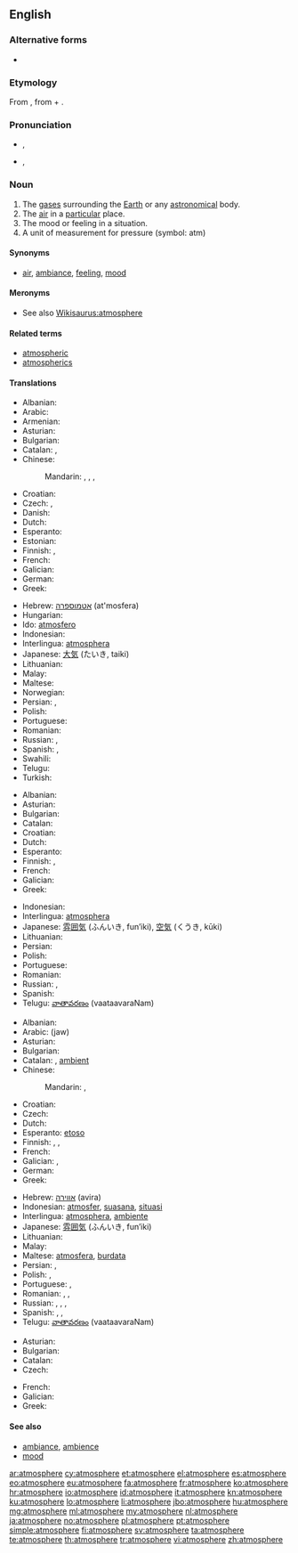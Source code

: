 {{wikipedia|dab=Atmosphere (disambiguation)|Atmosphere}}
{{also|atmosphère}}
==English==

===Alternative forms===
* {{l|en|atmosphære}} {{qualifier|archaic}}

===Etymology===
From {{etyl|NL.}} {{term|atmosphaera|lang=la}}, from {{etyl|grc}} {{term|ἀτμός|sc=polytonic|tr=atmós||steam|lang=grc}} + {{etyl|grc}} {{term|σφαῖρα|sc=polytonic|tr=sphaĩra||sphere|lang=grc}}.

===Pronunciation===
* {{a|UK}} {{IPA|/ˈæt.məsˌfɛə(ɹ)/}}, {{X-SAMPA|/"{t.m@s%fE@(r)/}}
* {{a|US}} {{IPA|/ˈætməsˌfɪɹ/}}, {{X-SAMPA|/"{tm@s%fIr/}}
*: {{audio|en-us-atmosphere.ogg|Audio (US)}}

===Noun===
{{wikipedia|atmosphere|Atmosphere (layer of gases)}}
{{wikipedia|atmosphere (unit)|Atmosphere (unit)}}
{{en-noun}}

# The [[gas]]es surrounding the [[Earth]] or any [[astronomical]] body.
# The [[air]] in a [[particular]] place.
# The mood or feeling in a situation.
# A unit of measurement for pressure (symbol: atm)

====Synonyms====
* {{sense|mood}} [[air]], [[ambiance]], [[feeling]], [[mood]]

====Meronyms====
* See also [[Wikisaurus:atmosphere]]

====Related terms====
* [[atmospheric]]
* [[atmospherics]]

====Translations====
{{trans-top|gases surrounding the Earth}}
* Albanian: {{t+|sq|atmosferë|xs=Albanian}}
* Arabic: {{t-|ar|جو|m|tr=jaw}}
* Armenian: {{t-|hy|մթնոլորտ|tr=mt’nolort|sc=Armn}}
* Asturian: {{t-|ast|atmósfera|f}}
* Bulgarian: {{t+|bg|атмосфера}}
* Catalan: {{t+|ca|atmosfera|f}}, {{t-|ca|aerosfera|f}}
* Chinese:
*: Mandarin: {{t|cmn|大氣|sc=Hani}},  {{t|cmn|大气|tr=dàqì|sc=Hani}},  {{t|cmn|氣圈|sc=Hani}},  {{t|cmn|气圈|tr=qìquān|sc=Hani}}
* Croatian: {{t+|hr|atmosfera|f|alt=atmosféra}}
* Czech: {{t+|cs|atmosféra}}, {{t-|cs|ovzduší}}
* Danish: {{t+|da|atmosfære|c}}
* Dutch: {{t+|nl|atmosfeer|m}}
* Esperanto: {{t-|eo|atmosfero|xs=Esperanto}}
* Estonian: {{t-|et|atmosfäär}}
* Finnish: {{t+|fi|ilmakehä}}, {{t-|fi|atmosfääri}}
* French: {{t+|fr|atmosphère|m}}
* Galician: {{t+|gl|atmosfera|f}}
* German: {{t+|de|Atmosphäre|f}}
* Greek: {{t+|el|ατμόσφαιρα|f|tr=atmósfera}}
{{trans-mid}}
* Hebrew: [[אטמוספרה]] (at'mosfera) {{f}}
* Hungarian: {{t+|hu|atmoszféra}}
* Ido: [[atmosfero]]
* Indonesian: {{t+|id|atmosfer|xs=Indonesian}}
* Interlingua: [[atmosphera]]
* Japanese: [[大気]] (たいき, taiki)
* Lithuanian: {{t-|lt|atmosfera|f|xs=Lithuanian}}
* Malay: {{t-|ms|atmosfera}}
* Maltese: {{t-|mt|atmosfera|f|xs=Maltese}}
* Norwegian: {{t-|no|atmosfære|m}}
* Persian: {{t+|fa|اندروا|tr=andarvâ|xs=Persian}},  {{t+|fa|جو|tr=jav|xs=Persian}}
* Polish: {{t+|pl|atmosfera|f}}
* Portuguese: {{t+|pt|atmosfera|f}}
* Romanian: {{t-|ro|atmosferă|f}}
* Russian: {{t+|ru|атмосфера|f|tr=atmosféra}}, {{t+|ru|воздух|m|tr=vózdux}}
* Spanish: {{t+|es|atmósfera|f}}, {{t+|es|aire|m}}
* Swahili: {{t-|sw|angahewa}}
* Telugu: {{t+|te|వాతావరణము|tr=vAtAvaraNamu}}
* Turkish: {{t+|tr|atmosfer}}
{{trans-bottom}}

{{trans-top|air in a particular place}}
* Albanian: {{t+|sq|atmosferë|xs=Albanian}}
* Asturian: {{t-|ast|atmósfera|f}}
* Bulgarian: {{t+|bg|атмосфера}}
* Catalan: {{t+|ca|atmosfera|f}}
* Croatian: {{t+|hr|atmosfera|f|alt=atmosféra}}
* Dutch: {{t+|nl|atmosfeer|m}}
* Esperanto: {{t-|eo|atmosfero|xs=Esperanto}}
* Finnish: {{t+|fi|ilma}}, {{t-|fi|atmosfääri}}
* French: {{t+|fr|atmosphère|m}}
* Galician: {{t+|gl|atmosfera|f}}
* Greek: {{t+|el|ατμόσφαιρα|f|tr=atmósfera}}
{{trans-mid}}
* Indonesian: {{t+|id|atmosfer|xs=Indonesian}}
* Interlingua: [[atmosphera]]
* Japanese: [[雰囲気]] (ふんいき, fun’iki), [[空気]] (くうき, kūki)
* Lithuanian: {{t-|lt|atmosfera|f|xs=Lithuanian}}
* Persian: {{t+|fa|اندروا|tr=andarvâ|xs=Persian}}
* Polish: {{t+|pl|atmosfera|f}}
* Portuguese: {{t+|pt|atmosfera|f}}
* Romanian: {{t-|ro|atmosferă|f}}
* Russian: {{t+|ru|атмосфера|f|tr=atmosféra}}, {{t+|ru|воздух|m|tr=vózdux}}
* Spanish: {{t+|es|atmósfera|f}}
* Telugu: [[వాతావరణం]] (vaataavaraNam)
{{trans-bottom}}

{{trans-top|mood or feeling}}
* Albanian: {{t+|sq|atmosferë|xs=Albanian}}
* Arabic: {{Arab|[[جو]]}} (jaw)
* Asturian: {{t-|ast|atmósfera|f}}
* Bulgarian: {{t+|bg|атмосфера}}
* Catalan: {{t+|ca|atmosfera|f}}, [[ambient]] {{m}}
* Chinese:
*: Mandarin: {{t|cmn|風氣|sc=Hani}},  {{t|cmn|风气|tr=fēngqì|sc=Hani}}
* Croatian: {{t+|hr|atmosfera|f|alt=atmosféra}}
* Czech: {{t+|cs|atmosféra}}
* Dutch: {{t+|nl|sfeer|m}}
* Esperanto: [[etoso]]
* Finnish: {{t-|fi|ilmapiiri}}, {{t-|fi|tunnelma}}, {{t+|fi|henki}}
* French: {{t+|fr|ambiance|f}}
* Galician: {{t+|gl|atmosfera|f}}, {{t+|gl|ambiente|m}}
* German: {{t+|de|Atmosphäre|f}}
* Greek: {{t+|el|ατμόσφαιρα|f|tr=atmósfera}}
{{trans-mid}}
* Hebrew: [[אווירה]] (avira) {{f}}
* Indonesian: [[atmosfer]], [[suasana]], [[situasi]]
* Interlingua: [[atmosphera]], [[ambiente]]
* Japanese: [[雰囲気]] (ふんいき, fun’iki)
* Lithuanian: {{t-|lt|atmosfera|f|xs=Lithuanian}}
* Malay: {{t-|ms|suasana}}
* Maltese: [[atmosfera]], [[burdata]]
* Persian: {{t+|fa|اندروا|tr=andarvâ|xs=Persian}},  {{t+|fa|جو|tr=jav|xs=Persian}}
* Polish: {{t+|pl|atmosfera|f}}, {{t+|pl|nastrój|m}}
* Portuguese: {{t+|pt|atmosfera|f}}, {{t+|pt|ambiente|m}}
* Romanian: {{t-|ro|atmosferă|f}}, {{t-|ro|ambient|m}}, {{t-|ro|ambianță|f}}
* Russian: {{t+|ru|атмосфера|f|tr=atmosféra}}, {{t+|ru|настроение|n|tr=nastrojénie}}, {{t+|ru|настрой|m|tr=nastrój}}, {{t+|ru|обстановка|f|tr=obstanóvka}}
* Spanish: {{t+|es|atmósfera|f}}, {{t+|es|ambiente|m}}, {{t+|es|clima|m}}
* Telugu: [[వాతావరణం]] (vaataavaraNam)
{{trans-bottom}}

{{trans-top|a unit of measurement for pressure}}
* Asturian: {{t-|ast|atmósfera|f}}
* Bulgarian: {{t+|bg|атмосфера}}
* Catalan: {{t+|ca|atmosfera|f}}
* Czech: {{t+|cs|atmosféra|f}}
{{trans-mid}}
* French: {{t+|fr|atmosphère|m}}
* Galician: {{t+|gl|atmosfera|f}}
* Greek: {{t+|el|ατμόσφαιρα|f|tr=atmósfera}}
{{trans-bottom}}

====See also====
* [[ambiance]], [[ambience]]
* [[mood]]

[[ar:atmosphere]]
[[cy:atmosphere]]
[[et:atmosphere]]
[[el:atmosphere]]
[[es:atmosphere]]
[[eo:atmosphere]]
[[eu:atmosphere]]
[[fa:atmosphere]]
[[fr:atmosphere]]
[[ko:atmosphere]]
[[hr:atmosphere]]
[[io:atmosphere]]
[[id:atmosphere]]
[[it:atmosphere]]
[[kn:atmosphere]]
[[ku:atmosphere]]
[[lo:atmosphere]]
[[li:atmosphere]]
[[jbo:atmosphere]]
[[hu:atmosphere]]
[[mg:atmosphere]]
[[ml:atmosphere]]
[[my:atmosphere]]
[[nl:atmosphere]]
[[ja:atmosphere]]
[[no:atmosphere]]
[[pl:atmosphere]]
[[pt:atmosphere]]
[[simple:atmosphere]]
[[fi:atmosphere]]
[[sv:atmosphere]]
[[ta:atmosphere]]
[[te:atmosphere]]
[[th:atmosphere]]
[[tr:atmosphere]]
[[vi:atmosphere]]
[[zh:atmosphere]]